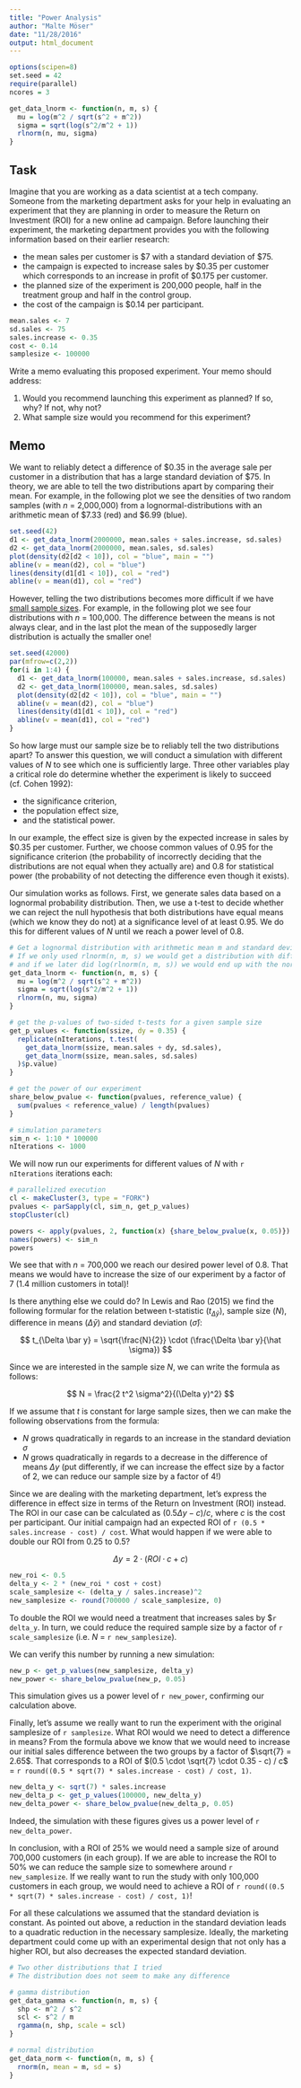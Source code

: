 ```yaml
---
title: "Power Analysis"
author: "Malte Möser"
date: "11/28/2016"
output: html_document
---
```


```r
options(scipen=8)
set.seed = 42
require(parallel)
ncores = 3

get_data_lnorm <- function(n, m, s) {
  mu = log(m^2 / sqrt(s^2 + m^2))
  sigma = sqrt(log(s^2/m^2 + 1))
  rlnorm(n, mu, sigma)
}
```

## Task

Imagine that you are working as a data scientist at a tech company. Someone from the marketing department asks for your help in evaluating an experiment that they are planning in order to measure the Return on Investment (ROI) for a new online ad campaign. Before launching their experiment, the marketing department provides you with the following information based on their earlier research:

- the mean sales per customer is $7 with a standard deviation of $75.
- the campaign is expected to increase sales by $0.35 per customer which corresponds to an increase in profit of $0.175 per customer. 
- the planned size of the experiment is 200,000 people, half in the treatment group and half in the control group.
- the cost of the campaign is $0.14 per participant.

```r
mean.sales <- 7
sd.sales <- 75
sales.increase <- 0.35
cost <- 0.14
samplesize <- 100000
```

Write a memo evaluating this proposed experiment. Your memo should address: 

1. Would you recommend launching this experiment as planned? If so, why? If not, why not?
2. What sample size would you recommend for this experiment?


## Memo

We want to reliably detect a difference of $0.35 in the average sale per customer in a distribution that has a large standard deviation of $75.
In theory, we are able to tell the two distributions apart by comparing their mean.
For example, in the following plot we see the densities of two random samples (with $n$ = 2,000,000) from a lognormal-distributions with an arithmetic mean of $7.33 (red) and $6.99 (blue).

```r
set.seed(42)
d1 <- get_data_lnorm(2000000, mean.sales + sales.increase, sd.sales)
d2 <- get_data_lnorm(2000000, mean.sales, sd.sales)
plot(density(d2[d2 < 10]), col = "blue", main = "")
abline(v = mean(d2), col = "blue")
lines(density(d1[d1 < 10]), col = "red")
abline(v = mean(d1), col = "red")
```

However, telling the two distributions becomes more difficult if we have [small sample sizes](https://en.wikipedia.org/wiki/Law_of_large_numbers#Weak_law).
For example, in the following plot we see four distributions with $n$ = 100,000.
The difference between the means is not always clear, and in the last plot the mean of the supposedly larger distribution is actually the smaller one!

```r
set.seed(42000)
par(mfrow=c(2,2))
for(i in 1:4) {
  d1 <- get_data_lnorm(100000, mean.sales + sales.increase, sd.sales)
  d2 <- get_data_lnorm(100000, mean.sales, sd.sales)  
  plot(density(d2[d2 < 10]), col = "blue", main = "")
  abline(v = mean(d2), col = "blue")
  lines(density(d1[d1 < 10]), col = "red")
  abline(v = mean(d1), col = "red")
}
```

So how large must our sample size be to reliably tell the two distributions apart?
To answer this question, we will conduct a simulation with different values of $N$ to see which one is sufficiently large.
Three other variables play a critical role do determine whether the experiment is likely to succeed (cf. Cohen 1992):

- the significance criterion,
- the population effect size,
- and the statistical power.

In our example, the effect size is given by the expected increase in sales by $0.35 per customer.
Further, we choose common values of 0.95 for the significance criterion (the probability of incorrectly deciding that the distributions are not equal when they actually are) and 0.8 for statistical power (the probability of not detecting the difference even though it exists).

Our simulation works as follows.
First, we generate sales data based on a lognormal probability distribution.
Then, we use a t-test to decide whether we can reject the null hypothesis that both distributions have equal means (which we know they do not) at a significance level of at least 0.95.
We do this for different values of $N$ until we reach a power level of 0.8.


```r
# Get a lognormal distribution with arithmetic mean m and standard deviation s.
# If we only used rlnorm(n, m, s) we would get a distribution with different mean and sd
# and if we later did log(rlnorm(n, m, s)) we would end up with the normal distribution with mean m and sd s.
get_data_lnorm <- function(n, m, s) {
  mu = log(m^2 / sqrt(s^2 + m^2))
  sigma = sqrt(log(s^2/m^2 + 1))
  rlnorm(n, mu, sigma)
}

# get the p-values of two-sided t-tests for a given sample size
get_p_values <- function(ssize, dy = 0.35) {
  replicate(nIterations, t.test(
    get_data_lnorm(ssize, mean.sales + dy, sd.sales),
    get_data_lnorm(ssize, mean.sales, sd.sales)
  )$p.value)
}

# get the power of our experiment
share_below_pvalue <- function(pvalues, reference_value) {
  sum(pvalues < reference_value) / length(pvalues)
}

# simulation parameters
sim_n <- 1:10 * 100000
nIterations <- 1000
```

We will now run our experiments for different values of $N$ with `r nIterations` iterations each:

```r
# parallelized execution
cl <- makeCluster(3, type = "FORK")
pvalues <- parSapply(cl, sim_n, get_p_values)
stopCluster(cl)
```


```r
powers <- apply(pvalues, 2, function(x) {share_below_pvalue(x, 0.05)})
names(powers) <- sim_n
powers
```

We see that with $n$ = 700,000 we reach our desired power level of 0.8. That means we would have to increase the size of our experiment by a factor of 7 (1.4 million customers in total)!

Is there anything else we could do? In Lewis and Rao (2015) we find the following formular for the relation between t-statistic $(t_{\Delta \bar y})$, sample size $(N)$, difference in means $(\Delta \bar y)$ and standard deviation ($\hat \sigma$):

$$
t_{\Delta \bar y} = \sqrt{\frac{N}{2}} \cdot (\frac{\Delta \bar y}{\hat \sigma})
$$

Since we are interested in the sample size $N$, we can write the formula as follows:

$$
N = \frac{2 t^2 \sigma^2}{(\Delta y)^2}
$$

If we assume that $t$ is constant for large sample sizes, then we can make the following observations from the formula:

- $N$ grows quadratically in regards to an increase in the standard deviation $\sigma$
- $N$ grows quadratically in regards to a decrease in the difference of means $\Delta y$ (put differently, if we can increase the effect size by a factor of 2, we can reduce our sample size by a factor of 4!)

Since we are dealing with the marketing department, let's express the difference in effect size in terms of the Return on Investment (ROI) instead.
The ROI in our case can be calculated as $(0.5 \Delta y - c) / c$, where $c$ is the cost per participant.
Our initial campaign had an expected ROI of `r (0.5 * sales.increase - cost) / cost`.
What would happen if we were able to double our ROI from 0.25 to 0.5?

$$
\Delta y = 2 \cdot (ROI \cdot c + c) 
$$

```r
new_roi <- 0.5
delta_y <- 2 * (new_roi * cost + cost)
scale_samplesize <- (delta_y / sales.increase)^2
new_samplesize <- round(700000 / scale_samplesize, 0)
```

To double the ROI we would need a treatment that increases sales by $`r delta_y`. In turn, we could reduce the required sample size by a factor of `r scale_samplesize` (i.e. $N$ = `r new_samplesize`).

We can verify this number by running a new simulation:
```r
new_p <- get_p_values(new_samplesize, delta_y)
new_power <- share_below_pvalue(new_p, 0.05)
```

This simulation gives us a power level of `r new_power`, confirming our calculation above.

Finally, let's assume we really want to run the experiment with the original samplesize of `r samplesize`.
What ROI would we need to detect a difference in means?
From the formula above we know that we would need to increase our initial sales difference between the two groups by a factor of $\sqrt{7} = 2.65$. That corresponds to a ROI of $(0.5 \cdot \sqrt{7} \cdot 0.35 - c) / c$ = `r round((0.5 * sqrt(7) * sales.increase - cost) / cost, 1)`.

```r
new_delta_y <- sqrt(7) * sales.increase
new_delta_p <- get_p_values(100000, new_delta_y)
new_delta_power <- share_below_pvalue(new_delta_p, 0.05)
```

Indeed, the simulation with these figures gives us a power level of `r new_delta_power`.

In conclusion, with a ROI of 25% we would need a sample size of around 700,000 customers (in each group). If we are able to increase the ROI to 50% we can reduce the sample size to somewhere around `r new_samplesize`. If we really want to run the study with only 100,000 customers in each group, we would need to achieve a ROI of `r round((0.5 * sqrt(7) * sales.increase - cost) / cost, 1)`!

For all these calculations we assumed that the standard deviation is constant. As pointed out above, a reduction in the standard deviation leads to a quadratic reduction in the necessary samplesize.
Ideally, the marketing department could come up with an experimental design that not only has a higher ROI, but also decreases the expected standard deviation.


```r
# Two other distributions that I tried
# The distribution does not seem to make any difference

# gamma distribution
get_data_gamma <- function(n, m, s) {
  shp <- m^2 / s^2
  scl <- s^2 / m
  rgamma(n, shp, scale = scl)
}

# normal distribution
get_data_norm <- function(n, m, s) {
  rnorm(n, mean = m, sd = s)
}
```

